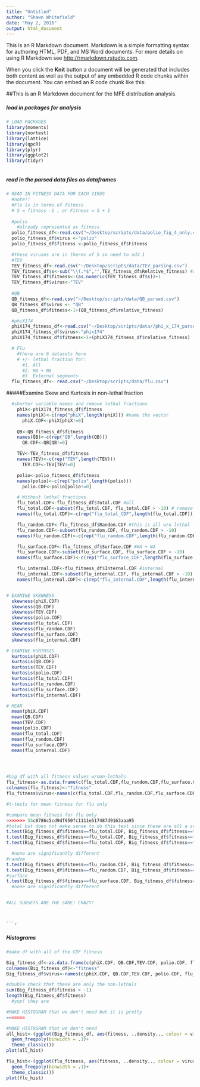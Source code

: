 ```yaml
---
title: "Untitled"
author: "Shawn Whitefield"
date: "May 2, 2016"
output: html_document
---
```


This is an R Markdown document. Markdown is a simple formatting syntax for authoring HTML, PDF, and MS Word documents. For more details on using R Markdown see <http://rmarkdown.rstudio.com>.

When you click the **Knit** button a document will be generated that includes both content as well as the output of any embedded R code chunks within the document. You can embed an R code chunk like this:

##This is an R Markdown document for the MFE distribution analysis.

##### load in packages for analysis
```r
# LOAD PACKAGES
library(moments)
library(nortest)
library(lattice)
library(qpcR)
library(plyr)
library(ggplot2)
library(tidyr)



```

##### read in the parsed data files as dataframes

```r

# READ IN FITNESS DATA FOR EACH VIRUS
  #note!!
  #Flu is in terms of fitness
  # S = fitness -1 , or Fitness = S + 1 
  
  #polio
    #already represented as fitness
  polio_fitness_df<-read.csv("~/Desktop/scripts/data/polio_fig_4_only.csv")
  polio_fitness_df$virus <-"polio"
  polio_fitness_df$fitness <-polio_fitness_df$Fitness

  #these viruses are in therms of S so need to add 1
  #TEV
  TEV_fitness_df<-read.csv("~/Desktop/scripts/data/TEV_parsing.csv")
  TEV_fitness_df$s<-sub("\\(.*$","",TEV_fitness_df$Relative_fitness) #add column for fitness
  TEV_fitness_df$fitness<-(as.numeric(TEV_fitness_df$s))+1
  TEV_fitness_df$virus<-"TEV"
  
  #QB 
  QB_fitness_df<-read.csv("~/Desktop/scripts/data/QB_parsed.csv")
  QB_fitness_df$virus <- "QB"
  QB_fitness_df$fitness<-1+(QB_fitness_df$relative_fitness)

  #phiX174 
  phiX174_fitness_df<-read.csv("~/Desktop/scripts/data//phi_x_174_parsed.csv")
  phiX174_fitness_df$virus<-"phix174"
  phiX174_fitness_df$fitness<-1+(phiX174_fitness_df$relative_fitness)

  # Flu 
    #there are 6 datasets here
    # +/- lethal fraction for:
      #1. All
      #2. HA + NA
      #3  External segments
  flu_fitness_df<- read.csv("~/Desktop/scripts/data/flu.csv")


```
#####Examine Skew and Kurtosis in non-lethal fraction
```r
  #shorter variable names and remove lethal fractions
    phiX<-phiX174_fitness_df$fitness
    names(phiX)<-c(rep("phiX",length(phiX))) #name the vector
      phiX.CDF<-phiX[phiX!=0]
      
    QB<-QB_fitness_df$fitness
    names(QB)<-c(rep("QB",length(QB)))
      QB.CDF<-QB[QB!=0]

    TEV<-TEV_fitness_df$fitness
    names(TEV)<-c(rep("TEV",length(TEV)))
      TEV.CDF<-TEV[TEV!=0]

    polio<-polio_fitness_df$fitness
    names(polio)<-c(rep("polio",length(polio)))
      polio.CDF<-polio[polio!=0]

    # Without lethal fractions
    flu_total.CDF<-flu_fitness_df$Total.CDF #all
    flu_total.CDF<-subset(flu_total.CDF, flu_total.CDF > -10) # remove NAs by subsetting w/small #
    names(flu_total.CDF)<-c(rep("flu_total_CDF",length(flu_total.CDF)))

    flu_random.CDF<-flu_fitness_df$Random.CDF #this is all w/o lethal
    flu_random.CDF<-subset(flu_random.CDF, flu_random.CDF > -10)
    names(flu_random.CDF)<-c(rep("flu_random.CDF",length(flu_random.CDF)))

    flu_surface.CDF<-flu_fitness_df$Surface.CDF #HA + NA
    flu_surface.CDF<-subset(flu_surface.CDF, flu_surface.CDF > -10)
    names(flu_surface.CDF)<-c(rep("flu_surface_CDF",length(flu_surface.CDF)))

    flu_internal.CDF<-flu_fitness_df$Internal.CDF #internal
    flu_internal.CDF<-subset(flu_internal.CDF, flu_internal.CDF > -10)
    names(flu_internal.CDF)<-c(rep("flu_internal.CDF",length(flu_internal.CDF)))


# EXAMINE SKEWNESS
  skewness(phiX.CDF)
  skewness(QB.CDF)
  skewness(TEV.CDF)
  skewness(polio.CDF)
  skewness(flu_total.CDF)
  skewness(flu_random.CDF)
  skewness(flu_surface.CDF)
  skewness(flu_internal.CDF)

# EXAMINE KURTOSIS
  kurtosis(phiX.CDF)
  kurtosis(QB.CDF)
  kurtosis(TEV.CDF)
  kurtosis(polio.CDF)
  kurtosis(flu_total.CDF)
  kurtosis(flu_random.CDF)
  kurtosis(flu_surface.CDF)
  kurtosis(flu_internal.CDF)

# MEAN
  mean(phiX.CDF)
  mean(QB.CDF)
  mean(TEV.CDF)
  mean(polio.CDF)
  mean(flu_total.CDF)
  mean(flu_random.CDF)
  mean(flu_surface.CDF)
  mean(flu_internal.CDF)




#big df with all fitness values w/non-lethals
flu_fitness<-as.data.frame(c(flu_total.CDF,flu_random.CDF,flu_surface.CDF,flu_internal.CDF))
colnames(flu_fitness)<-"fitness"
flu_fitness$virus<-names(c(flu_total.CDF,flu_random.CDF,flu_surface.CDF,flu_internal.CDF))

#t-tests for mean fitness for flu only

#compare mean fitness for flu only
>>>>>>> 55c8786c5cd9df950fc1111e517487d9163aaa95
#total but does not make sense to do this test since these are all a subset of total:
t.test(Big_fitness_df$fitness==flu_total.CDF, Big_fitness_df$fitness==flu_random.CDF)
t.test(Big_fitness_df$fitness==flu_total.CDF, Big_fitness_df$fitness==flu_surface.CDF)
t.test(Big_fitness_df$fitness==flu_total.CDF, Big_fitness_df$fitness==flu_internal.CDF)

  #none are significantly different
#random
t.test(Big_fitness_df$fitness==flu_random.CDF, Big_fitness_df$fitness==flu_surface.CDF)
t.test(Big_fitness_df$fitness==flu_random.CDF, Big_fitness_df$fitness==flu_internal.CDF)
#surface
t.test(Big_fitness_df$fitness==flu_surface.CDF, Big_fitness_df$fitness==flu_internal.CDF)
  #none are significantly different


#ALL SUBSETS ARE THE SAME! CRAZY! 



```r

```
##### Histograms

```r
#make df with all of the CDF fitness

Big_fitness_df<-as.data.frame(c(phiX.CDF, QB.CDF,TEV.CDF, polio.CDF, flu_total.CDF, flu_random.CDF, flu_surface.CDF, flu_internal.CDF))
colnames(Big_fitness_df)<-"fitness"
Big_fitness_df$virus<-names(c(phiX.CDF, QB.CDF,TEV.CDF, polio.CDF, flu_total.CDF, flu_random.CDF, flu_surface.CDF, flu_internal.CDF))

#double check that these are only the non-lethals
sum(Big_fitness_df$fitness > -1)
length(Big_fitness_df$fitness)
  #yup! they are

#MAKE HISTOGRAM that we don't need but it is pretty
=======

#MAKE HISTOGRAM that we don't need
all_hist<-(ggplot(Big_fitness_df, aes(fitness, ..density.., colour = virus)) +
  geom_freqpoly(binwidth = .1)+
  theme_classic())
plot(all_hist)

flu_hist<-(ggplot(flu_fitness, aes(fitness, ..density.., colour = virus)) +
  geom_freqpoly(binwidth = .1)+
  theme_classic())
plot(flu_hist)

```

